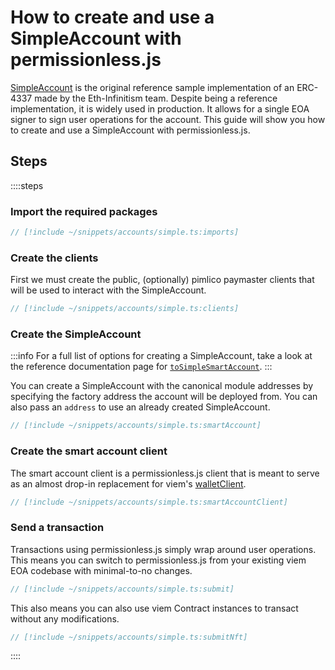 # How to create and use a SimpleAccount with permissionless.js

[SimpleAccount](https://github.com/eth-infinitism/account-abstraction/blob/develop/contracts/accounts/SimpleAccount.sol) is the original reference sample implementation of an ERC-4337 made by the Eth-Infinitism team. Despite being a reference implementation, it is widely used in production. It allows for a single EOA signer to sign user operations for the account. This guide will show you how to create and use a SimpleAccount with permissionless.js.

## Steps

::::steps

### Import the required packages

```ts
// [!include ~/snippets/accounts/simple.ts:imports]
```

### Create the clients

First we must create the public, (optionally) pimlico paymaster clients that will be used to interact with the SimpleAccount.

```ts
// [!include ~/snippets/accounts/simple.ts:clients]
```


### Create the SimpleAccount

:::info
For a full list of options for creating a SimpleAccount, take a look at the reference documentation page for [`toSimpleSmartAccount`](/permissionless/reference/accounts/toSimpleSmartAccount).
:::

You can create a SimpleAccount with the canonical module addresses by specifying the factory address the account will be deployed from. You can also pass an `address` to use an already created SimpleAccount.

```ts
// [!include ~/snippets/accounts/simple.ts:smartAccount]
```

### Create the smart account client

The smart account client is a permissionless.js client that is meant to serve as an almost drop-in replacement for viem's [walletClient](https://viem.sh/docs/clients/wallet.html).

```ts
// [!include ~/snippets/accounts/simple.ts:smartAccountClient]
```

### Send a transaction

Transactions using permissionless.js simply wrap around user operations. This means you can switch to permissionless.js from your existing viem EOA codebase with minimal-to-no changes.

```ts
// [!include ~/snippets/accounts/simple.ts:submit]
```

This also means you can also use viem Contract instances to transact without any modifications.

```ts
// [!include ~/snippets/accounts/simple.ts:submitNft]
```


::::

